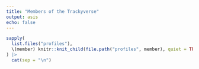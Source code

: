 ```yaml
---
title: "Members of the Trackyverse"
output: asis
echo: false
---
```


```r
sapply(
  list.files("profiles"),
  \(member) knitr::knit_child(file.path("profiles", member), quiet = TRUE)
) |>
  cat(sep = "\n")
```
